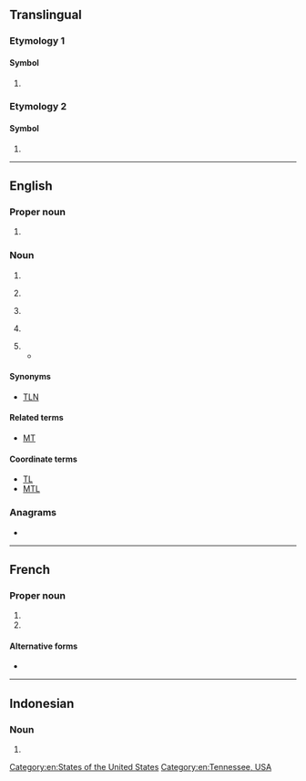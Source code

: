 {{also|tn|.tn|.Tn|t.n.|ṯn|T.-N.|.ṯn}}
==Translingual==

===Etymology 1===

====Symbol====
{{mul-symbol}}

# {{SI-unit-abb|tera|newton|[[force]]}}

===Etymology 2===

====Symbol====
{{mul-symbol}}

# {{ISO 3166|1|2|Tunisia}}

----

==English==

===Proper noun===
{{head|en|proper noun}}

# {{abbreviation of|en|Tennessee}}

===Noun===
{{en-noun}}

# {{abbreviation of|en|telephone number}}
# {{label|en|India}} {{abbreviation of|en|[[Tamil Nadu]]}}
# {{label|en|informal}} {{abbreviation of|en|[[translator]][['s]] [[note]] or [[translation]] [[note]]}}
# {{init of|en|[[w:twisted nematic|twisted nematic]]|gloss=LCD screen technology}}
#: {{cot|en|IPS|VA}}
# {{init of|en|true negative}}
#* {{quote-book|en|pageurl=https://books.google.com/books?id=b2gLEAAAQBAJ&pg=PA54&dq=%22TNs%20and%20FNs%22|title=Enterprise Applications, Markets and Services in the Finance Industry: 10th International Workshop, FinanceCom 2020|editors=Benjamin Clapham, Jascha-Alexander Koch|author=Pavlo Tertychnyi, Ivan Slobozhan, Madis Ollikainen, Marlon Dumas|chapterurl=https://link.springer.com/chapter/10.1007/978-3-030-64466-6_3|chapter=Scalable and Imbalance-Resistant Machine Learning Models for Anti-money Laundering: A Two-Layered Approach|doi=10.1007/978-3-030-64466-6_3|publisher=Springer Nature|series=Lecture Notes in Business Information Processing|isbn=9783030644666|oclc=1224513697|date=2020-11-25|page=54|passage=To get final confusion matrices, we have to sum up '''TNs''' and FNs from both layers and take TPs and FPs only from the second layer.}}

====Synonyms====
* {{sense|translating note}} [[TLN]]

====Related terms====
{{sense|translating note}}
* [[MT]] {{qualifier|machine translation}}

====Coordinate terms====
{{sense|translating note}}
* [[TL]] {{qualifier|translator or translation}}
* [[MTL]] {{qualifier|machine translation}}

===Anagrams===
* {{anagrams|en|a=nt|-n't|NT|n't|n/t}}

[[Category:en:States of the United States]]
[[Category:en:Tennessee, USA]]

----

==French==

===Proper noun===
{{fr-proper noun}}

# {{init of|fr|[[Terre-Neuve]]}}
# {{init of|fr|[[Terre-Neuve-et-Labrador]]}}

====Alternative forms====
* {{alt|fr|T.-N.|T-N|T.N.}}

----

==Indonesian==

===Noun===
{{id-noun}}

# {{initialism of|id|[[taman nasional]]}}